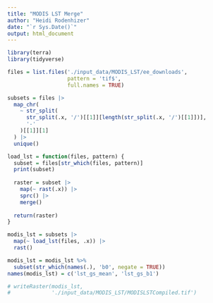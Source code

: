 ```yaml
---
title: "MODIS LST Merge"
author: "Heidi Rodenhizer"
date: "`r Sys.Date()`"
output: html_document
---
```


```r
library(terra)
library(tidyverse)
```

```r
files = list.files('./input_data/MODIS_LST/ee_downloads',
                   pattern = 'tif$',
                   full.names = TRUE)

subsets = files |>
  map_chr(
    ~ str_split(
      str_split(.x, '/')[[1]][length(str_split(.x, '/')[[1]])],
      '-'
    )[[1]][1]
  ) |>
  unique()
```

```r
load_lst = function(files, pattern) {
  subset = files[str_which(files, pattern)]
  print(subset)
  
  raster = subset |>
    map(~ rast(.x)) |>
    sprc() |>
    merge()
  
  return(raster)
}
```

```r
modis_lst = subsets |>
  map(~ load_lst(files, .x)) |>
  rast()
```

```r
modis_lst = modis_lst %>%
  subset(str_which(names(.), 'b0', negate = TRUE))
names(modis_lst) = c('lst_gs_mean', 'lst_gs_b1')
```

```r
# writeRaster(modis_lst,
#             './input_data/MODIS_LST/MODISLSTCompiled.tif')
```

